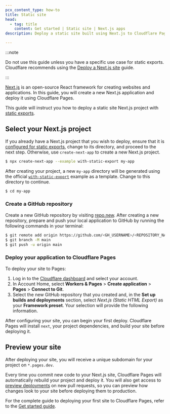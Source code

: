 ```yaml
---
pcx_content_type: how-to
title: Static site
head:
  - tag: title
    content: Get started | Static site | Next.js apps
description: Deploy a static site built using Next.js to Cloudflare Pages

---
```



:::note


Do not use this guide unless you have a specific use case for static exports. Cloudflare recommends using the [Deploy a Next.js site](/pages/framework-guides/nextjs/ssr/get-started/) guide.


:::

[Next.js](https://nextjs.org) is an open-source React framework for creating websites and applications. In this guide, you will create a new Next.js application and deploy it using Cloudflare Pages.

This guide will instruct you how to deploy a static site Next.js project with [static exports](https://nextjs.org/docs/app/building-your-application/deploying/static-exports).

<Render file="tutorials-before-you-start" />

## Select your Next.js project

If you already have a Next.js project that you wish to deploy, ensure that it is [configured for static exports](https://nextjs.org/docs/app/building-your-application/deploying/static-exports), change to its directory, and proceed to the next step. Otherwise, use `create-next-app` to create a new Next.js project.

```sh
$ npx create-next-app --example with-static-export my-app
```

After creating your project, a new `my-app` directory will be generated using the official [`with-static-export`](https://github.com/vercel/next.js/tree/canary/examples/with-static-export) example as a template. Change to this directory to continue.

```sh
$ cd my-app
```

### Create a GitHub repository

Create a new GitHub repository by visiting [repo.new](https://repo.new). After creating a new repository, prepare and push your local application to GitHub by running the following commands in your terminal:

```sh
$ git remote add origin https://github.com/<GH_USERNAME>/<REPOSITORY_NAME>.git
$ git branch -M main
$ git push -u origin main
```

### Deploy your application to Cloudflare Pages

To deploy your site to Pages:

1. Log in to the [Cloudflare dashboard](https://dash.cloudflare.com/) and select your account.
2. In Account Home, select **Workers & Pages** > **Create application** > **Pages** > **Connect to Git**.
3. Select the new GitHub repository that you created and, in the **Set up builds and deployments** section, select *Next.js (Static HTML Export)* as your **Framework preset**. Your selection will provide the following information.

<PagesBuildPreset framework="next-js-static" />

After configuring your site, you can begin your first deploy. Cloudflare Pages will install `next`, your project dependencies, and build your site before deploying it.

## Preview your site

After deploying your site, you will receive a unique subdomain for your project on `*.pages.dev`.

Every time you commit new code to your Next.js site, Cloudflare Pages will automatically rebuild your project and deploy it. You will also get access to [preview deployments](/pages/configuration/preview-deployments/) on new pull requests, so you can preview how changes look to your site before deploying them to production.

For the complete guide to deploying your first site to Cloudflare Pages, refer to the [Get started guide](/pages/get-started/).
